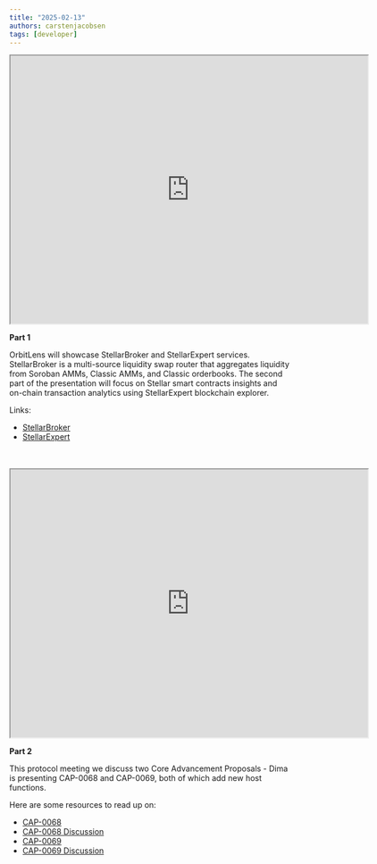 ```yaml
---
title: "2025-02-13"
authors: carstenjacobsen
tags: [developer]
---
```


<iframe
  src="https://www.youtube.com/embed/8UGDT1pGZYU?si=T5RC1GzhsUxkJN9C"
  width="640"
  height="480"
  allow="autoplay"
></iframe>

**Part 1**

OrbitLens will showcase StellarBroker and StellarExpert services. StellarBroker is a multi-source liquidity swap router that aggregates liquidity from Soroban AMMs, Classic AMMs, and Classic orderbooks. The second part of the presentation will focus on Stellar smart contracts insights and on-chain transaction analytics using StellarExpert blockchain explorer.

Links:

- [StellarBroker](https://stellar.broker)
- [StellarExpert](https://stellar.expert)

<br />
<br />
<iframe
  src="https://www.youtube.com/embed/u204TwiHJpE?si=7jCzEkBKEmLWXkLm"
  width="640"
  height="480"
  allow="autoplay"
></iframe>

**Part 2**

This protocol meeting we discuss two Core Advancement Proposals - Dima is presenting CAP-0068 and CAP-0069, both of which add new host functions. 

Here are some resources to read up on:

- [CAP-0068](https://github.com/stellar/stellar-protocol/blob/master/core/cap-0068.md)
- [CAP-0068 Discussion](https://github.com/stellar/stellar-protocol/discussions/1626)
- [CAP-0069](https://github.com/stellar/stellar-protocol/blob/master/core/cap-0069.md)
- [CAP-0069 Discussion](https://github.com/stellar/stellar-protocol/discussions/1633)